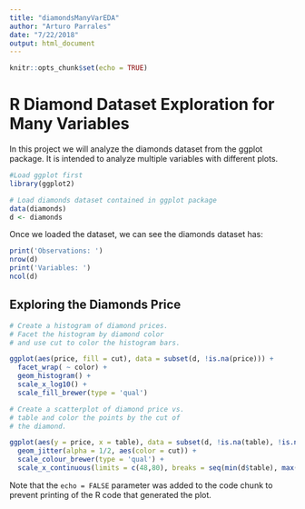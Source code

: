 ```yaml
---
title: "diamondsManyVarEDA"
author: "Arturo Parrales"
date: "7/22/2018"
output: html_document
---
```


```r
knitr::opts_chunk$set(echo = TRUE)
```

# R Diamond Dataset Exploration for Many Variables

In this project we will analyze the diamonds dataset from the ggplot package. It is intended to analyze multiple variables with different plots.

```r
#Load ggplot first
library(ggplot2) 

# Load diamonds dataset contained in ggplot package
data(diamonds)
d <- diamonds

```

Once we loaded the dataset, we can see the diamonds dataset has:

```r
print('Observations: ')
nrow(d) 
print('Variables: ')
ncol(d)
```

## Exploring the Diamonds Price

```r
# Create a histogram of diamond prices.
# Facet the histogram by diamond color
# and use cut to color the histogram bars.

ggplot(aes(price, fill = cut), data = subset(d, !is.na(price))) +
  facet_wrap( ~ color) +
  geom_histogram() +
  scale_x_log10() +
  scale_fill_brewer(type = 'qual')

```

```r
# Create a scatterplot of diamond price vs.
# table and color the points by the cut of
# the diamond.

ggplot(aes(y = price, x = table), data = subset(d, !is.na(table), !is.na(price))) +
  geom_jitter(alpha = 1/2, aes(color = cut)) +
  scale_colour_brewer(type = 'qual') +
  scale_x_continuous(limits = c(48,80), breaks = seq(min(d$table), max(d$table), by = 3))

```

Note that the `echo = FALSE` parameter was added to the code chunk to prevent printing of the R code that generated the plot.
